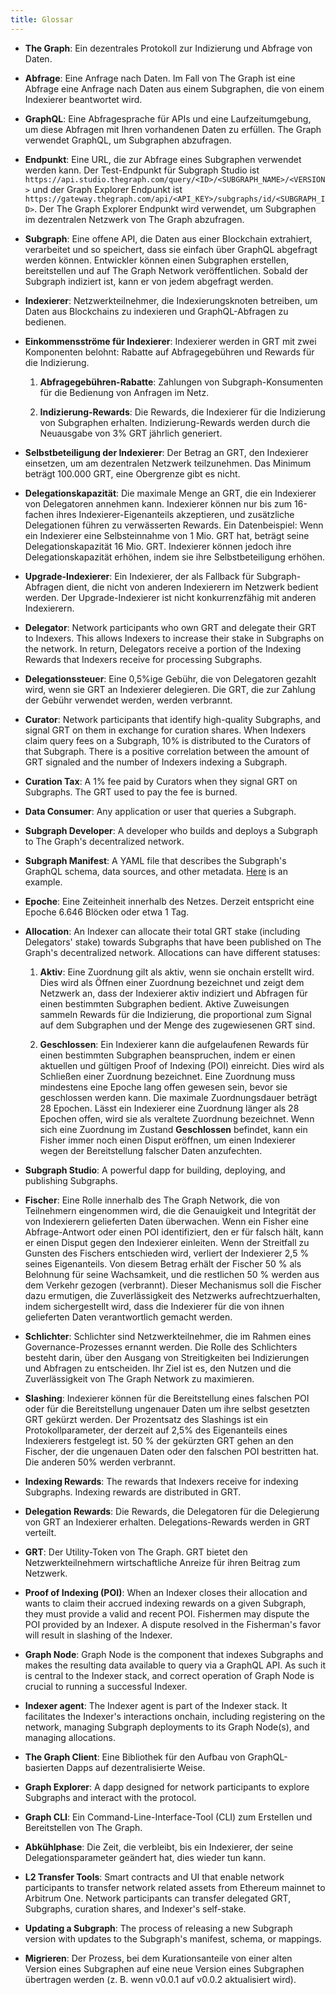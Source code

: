 ```yaml
---
title: Glossar
---
```


- **The Graph**: Ein dezentrales Protokoll zur Indizierung und Abfrage von Daten.

- **Abfrage**: Eine Anfrage nach Daten. Im Fall von The Graph ist eine Abfrage eine Anfrage nach Daten aus einem Subgraphen, die von einem Indexierer beantwortet wird.

- **GraphQL**: Eine Abfragesprache für APIs und eine Laufzeitumgebung, um diese Abfragen mit Ihren vorhandenen Daten zu erfüllen. The Graph verwendet GraphQL, um Subgraphen abzufragen.

- **Endpunkt**: Eine URL, die zur Abfrage eines Subgraphen verwendet werden kann. Der Test-Endpunkt für Subgraph Studio ist `https://api.studio.thegraph.com/query/<ID>/<SUBGRAPH_NAME>/<VERSION>` und der Graph Explorer Endpunkt ist `https://gateway.thegraph.com/api/<API_KEY>/subgraphs/id/<SUBGRAPH_ID>`. Der The Graph Explorer Endpunkt wird verwendet, um Subgraphen im dezentralen Netzwerk von The Graph abzufragen.

- **Subgraph**: Eine offene API, die Daten aus einer Blockchain extrahiert, verarbeitet und so speichert, dass sie einfach über GraphQL abgefragt werden können. Entwickler können einen Subgraphen erstellen, bereitstellen und auf The Graph Network veröffentlichen. Sobald der Subgraph indiziert ist, kann er von jedem abgefragt werden.

- **Indexierer**: Netzwerkteilnehmer, die Indexierungsknoten betreiben, um Daten aus Blockchains zu indexieren und GraphQL-Abfragen zu bedienen.

- **Einkommensströme für Indexierer**: Indexierer werden in GRT mit zwei Komponenten belohnt: Rabatte auf Abfragegebühren und Rewards für die Indizierung.

  1. **Abfragegebühren-Rabatte**: Zahlungen von Subgraph-Konsumenten für die Bedienung von Anfragen im Netz.

  2. **Indizierung-Rewards**: Die Rewards, die Indexierer für die Indizierung von Subgraphen erhalten. Indizierung-Rewards werden durch die Neuausgabe von 3% GRT jährlich generiert.

- **Selbstbeteiligung der Indexierer**: Der Betrag an GRT, den Indexierer einsetzen, um am dezentralen Netzwerk teilzunehmen. Das Minimum beträgt 100.000 GRT, eine Obergrenze gibt es nicht.

- **Delegationskapazität**: Die maximale Menge an GRT, die ein Indexierer von Delegatoren annehmen kann. Indexierer können nur bis zum 16-fachen ihres Indexierer-Eigenanteils akzeptieren, und zusätzliche Delegationen führen zu verwässerten Rewards. Ein Datenbeispiel: Wenn ein Indexierer eine Selbsteinnahme von 1 Mio. GRT hat, beträgt seine Delegationskapazität 16 Mio. GRT. Indexierer können jedoch ihre Delegationskapazität erhöhen, indem sie ihre Selbstbeteiligung erhöhen.

- **Upgrade-Indexierer**: Ein Indexierer, der als Fallback für Subgraph-Abfragen dient, die nicht von anderen Indexierern im Netzwerk bedient werden. Der Upgrade-Indexierer ist nicht konkurrenzfähig mit anderen Indexierern.

- **Delegator**: Network participants who own GRT and delegate their GRT to Indexers. This allows Indexers to increase their stake in Subgraphs on the network. In return, Delegators receive a portion of the Indexing Rewards that Indexers receive for processing Subgraphs.

- **Delegationssteuer**: Eine 0,5%ige Gebühr, die von Delegatoren gezahlt wird, wenn sie GRT an Indexierer delegieren. Die GRT, die zur Zahlung der Gebühr verwendet werden, werden verbrannt.

- **Curator**: Network participants that identify high-quality Subgraphs, and signal GRT on them in exchange for curation shares. When Indexers claim query fees on a Subgraph, 10% is distributed to the Curators of that Subgraph. There is a positive correlation between the amount of GRT signaled and the number of Indexers indexing a Subgraph.

- **Curation Tax**: A 1% fee paid by Curators when they signal GRT on Subgraphs. The GRT used to pay the fee is burned.

- **Data Consumer**: Any application or user that queries a Subgraph.

- **Subgraph Developer**: A developer who builds and deploys a Subgraph to The Graph's decentralized network.

- **Subgraph Manifest**: A YAML file that describes the Subgraph's GraphQL schema, data sources, and other metadata. [Here](https://github.com/graphprotocol/example-subgraph/blob/master/subgraph.yaml) is an example.

- **Epoche**: Eine Zeiteinheit innerhalb des Netzes. Derzeit entspricht eine Epoche 6.646 Blöcken oder etwa 1 Tag.

- **Allocation**: An Indexer can allocate their total GRT stake (including Delegators' stake) towards Subgraphs that have been published on The Graph's decentralized network. Allocations can have different statuses:

  1. **Aktiv**: Eine Zuordnung gilt als aktiv, wenn sie onchain erstellt wird. Dies wird als Öffnen einer Zuordnung bezeichnet und zeigt dem Netzwerk an, dass der Indexierer aktiv indiziert und Abfragen für einen bestimmten Subgraphen bedient. Aktive Zuweisungen sammeln Rewards für die Indizierung, die proportional zum Signal auf dem Subgraphen und der Menge des zugewiesenen GRT sind.

  2. **Geschlossen**: Ein Indexierer kann die aufgelaufenen Rewards für einen bestimmten Subgraphen beanspruchen, indem er einen aktuellen und gültigen Proof of Indexing (POI) einreicht. Dies wird als Schließen einer Zuordnung bezeichnet. Eine Zuordnung muss mindestens eine Epoche lang offen gewesen sein, bevor sie geschlossen werden kann. Die maximale Zuordnungsdauer beträgt 28 Epochen. Lässt ein Indexierer eine Zuordnung länger als 28 Epochen offen, wird sie als veraltete Zuordnung bezeichnet. Wenn sich eine Zuordnung im Zustand **Geschlossen** befindet, kann ein Fisher immer noch einen Disput eröffnen, um einen Indexierer wegen der Bereitstellung falscher Daten anzufechten.

- **Subgraph Studio**: A powerful dapp for building, deploying, and publishing Subgraphs.

- **Fischer**: Eine Rolle innerhalb des The Graph Network, die von Teilnehmern eingenommen wird, die die Genauigkeit und Integrität der von Indexierern gelieferten Daten überwachen. Wenn ein Fisher eine Abfrage-Antwort oder einen POI identifiziert, den er für falsch hält, kann er einen Disput gegen den Indexierer einleiten. Wenn der Streitfall zu Gunsten des Fischers entschieden wird, verliert der Indexierer 2,5 % seines Eigenanteils. Von diesem Betrag erhält der Fischer 50 % als Belohnung für seine Wachsamkeit, und die restlichen 50 % werden aus dem Verkehr gezogen (verbrannt). Dieser Mechanismus soll die Fischer dazu ermutigen, die Zuverlässigkeit des Netzwerks aufrechtzuerhalten, indem sichergestellt wird, dass die Indexierer für die von ihnen gelieferten Daten verantwortlich gemacht werden.

- **Schlichter**: Schlichter sind Netzwerkteilnehmer, die im Rahmen eines Governance-Prozesses ernannt werden. Die Rolle des Schlichters besteht darin, über den Ausgang von Streitigkeiten bei Indizierungen und Abfragen zu entscheiden. Ihr Ziel ist es, den Nutzen und die Zuverlässigkeit von The Graph Network zu maximieren.

- **Slashing**: Indexierer können für die Bereitstellung eines falschen POI oder für die Bereitstellung ungenauer Daten um ihre selbst gesetzten GRT gekürzt werden. Der Prozentsatz des Slashings ist ein Protokollparameter, der derzeit auf 2,5% des Eigenanteils eines Indexierers festgelegt ist. 50 % der gekürzten GRT gehen an den Fischer, der die ungenauen Daten oder den falschen POI bestritten hat. Die anderen 50% werden verbrannt.

- **Indexing Rewards**: The rewards that Indexers receive for indexing Subgraphs. Indexing rewards are distributed in GRT.

- **Delegation Rewards**: Die Rewards, die Delegatoren für die Delegierung von GRT an Indexierer erhalten. Delegations-Rewards werden in GRT verteilt.

- **GRT**: Der Utility-Token von The Graph. GRT bietet den Netzwerkteilnehmern wirtschaftliche Anreize für ihren Beitrag zum Netzwerk.

- **Proof of Indexing (POI)**: When an Indexer closes their allocation and wants to claim their accrued indexing rewards on a given Subgraph, they must provide a valid and recent POI. Fishermen may dispute the POI provided by an Indexer. A dispute resolved in the Fisherman's favor will result in slashing of the Indexer.

- **Graph Node**: Graph Node is the component that indexes Subgraphs and makes the resulting data available to query via a GraphQL API. As such it is central to the Indexer stack, and correct operation of Graph Node is crucial to running a successful Indexer.

- **Indexer agent**: The Indexer agent is part of the Indexer stack. It facilitates the Indexer's interactions onchain, including registering on the network, managing Subgraph deployments to its Graph Node(s), and managing allocations.

- **The Graph Client**: Eine Bibliothek für den Aufbau von GraphQL-basierten Dapps auf dezentralisierte Weise.

- **Graph Explorer**: A dapp designed for network participants to explore Subgraphs and interact with the protocol.

- **Graph CLI**: Ein Command-Line-Interface-Tool (CLI) zum Erstellen und Bereitstellen von The Graph.

- **Abkühlphase**: Die Zeit, die verbleibt, bis ein Indexierer, der seine Delegationsparameter geändert hat, dies wieder tun kann.

- **L2 Transfer Tools**: Smart contracts and UI that enable network participants to transfer network related assets from Ethereum mainnet to Arbitrum One. Network participants can transfer delegated GRT, Subgraphs, curation shares, and Indexer's self-stake.

- **Updating a Subgraph**: The process of releasing a new Subgraph version with updates to the Subgraph's manifest, schema, or mappings.

- **Migrieren**: Der Prozess, bei dem Kurationsanteile von einer alten Version eines Subgraphen auf eine neue Version eines Subgraphen übertragen werden (z. B. wenn v0.0.1 auf v0.0.2 aktualisiert wird).
